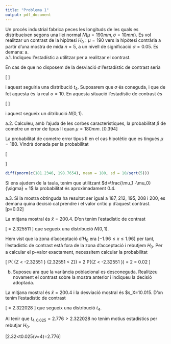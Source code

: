 ```yaml
---
title: "Problema 1"
output: pdf_document
---
```


Un procés industrial fabrica peces les longituds de les quals es distribueixen segons una llei normal $N(\mu=190 mm, \sigma=10 mm)$. Es vol realitzar un contrast de la hipòtesi $H_0: \mu=190$ vers la hipòtesi contrària a partir d'una mostra de mida $n=5$, a un nivell de significació $\alpha=0.05$. Es demana:
a.	
a.1.	Indiqueu l'estadístic a utilitzar per a realitzar el contrast.

En cas de que no disposem de la desviació $\sigma$ l'estadístic de contrast seria

\[
\frac{\bar{x}-190}{s/\sqrt{5}}
\]

i aquest seguiria una distribució $t_4$. Suposarem que $\sigma$ és coneguda, i que de fet aquesta és la real $\sigma=10$. En aquesta situació l'estadístic de contrast és

\[
\frac{\bar{x}-190}{\sigma/\sqrt{5}}
\]

i aquest segueix un ditribució $N(0,1)$.


a.2.	Calculeu, amb l’ajuda de les corbes característiques, la probabilitat $\beta$ de cometre un error de tipus II quan $\mu=180 mm$. [0.394]

La probabilitat de cometre error tipus II en el cas hipotètic que es tingués $\mu=180$. Vindrà donada per la probabilitat

\[
\begin{array}{rcl}
P( R^c \;|\; H_1 ) &=& P\left( \left|\frac{\bar{x}-190}{10/\sqrt{5}}\right| \leq z_{\alpha/2} \;|\;  \bar{x} \sim N(180, 10/\sqrt{5}) \right) \\
&=& P\left( 190 - 1.96 \frac{10}{\sqrt{5}} \leq \bar{x} \leq  190 + 1.96 \frac{10}{\sqrt{5}} \;|\;  \bar{x} \sim N(180, 10/\sqrt{5}) \right)\\
&=& P\left( 181.2346 \leq \bar{x} \leq  198.7654 \;|\;  \bar{x} \sim N(180, 10/\sqrt{5}) \right)
\end{array}
\]

```r
diff(pnorm(c(181.2346, 198.7654), mean = 180, sd = 10/sqrt(5)))
```
Si ens ajudem de la taula, tenim que utilitzant $d=\frac{\mu_1 -\mu_0}{\sigma} = 1$ la probabilitat és aproximadament $0.4$.

a.3.	Si la mostra obtinguda ha resultat ser igual a 187, 212, 195, 208 i 200, es demana quina decisió cal prendre i el valor crític p d'aquest contrast. [p=0.02]

La mitjana mostral és $\hat{x} = 200.4$. D'on tenim l'estadístic de contrast

\[
\frac{200.4-190}{10/\sqrt{5}} = 2.325511
\]
que segueix una distribució $N(0,1)$. 

Hem vist que la zona d'acceptació d'$H_0$ era $[-1.96 \leq x \leq 1.96]$ per tant, l'estadístic de contrast està fora de la zona d'acceptació i rebutjem $H_0$. Per a calcular el p-valor exactament, necessitem calcular la probabilitat

\[
P( \{Z < -2.32551 \} \cup \{2.32551 < Z\}) = 2 \times P(\{Z < -2.32551 \}) = 2 \times 0.01 = 0.02
\]


b. 	Suposeu ara que la variància poblacional es desconeguda. Realitzeu novament el contrast sobre la mostra anterior i indiqueu la decisió adoptada.

La mitjana mostral és $\hat{x} = 200.4$ i la desviació mostral és $s_X=10.015. D'on tenim l'estadístic de contrast

\[
\frac{200.4-190}{10.015/\sqrt{5}} = 2.322028
\]
que segueix una distribució $t_4$. 

Al tenir que $t_{4,0.025} = 2.776 > 2.322028$ no tenim motius estadístics per rebutjar $H_0$.

[2.32<t0.025(v=4)=2.776]
